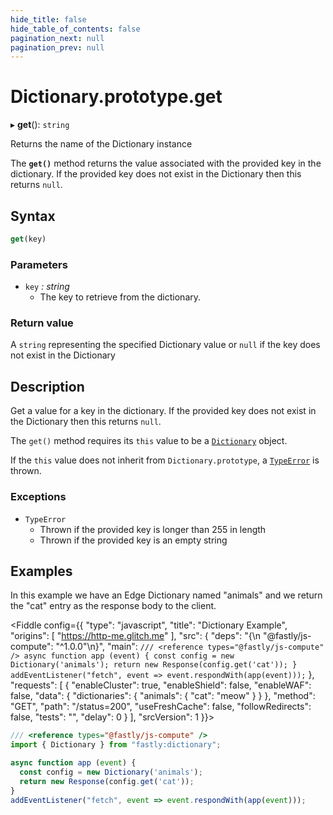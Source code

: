 ```yaml
---
hide_title: false
hide_table_of_contents: false
pagination_next: null
pagination_prev: null
---
```


# Dictionary.prototype.get

▸ **get**(): `string`

Returns the name of the Dictionary instance

The **`get()`** method returns the value associated with the provided key in the dictionary. If the provided key does not exist in the Dictionary then this returns `null`.

## Syntax

```js
get(key)
```

### Parameters

- `key` _: string_
  - The key to retrieve from the dictionary.

### Return value

A `string` representing the specified Dictionary value or `null` if the key does not exist in the Dictionary

## Description

Get a value for a key in the dictionary. If the provided key does not exist in the Dictionary then this returns `null`.

The `get()` method requires its `this` value to be a [`Dictionary`](../Dictionary.mdx) object.

If the `this` value does not inherit from `Dictionary.prototype`, a [`TypeError`](../../../globals/TypeError/TypeError.mdx) is thrown.

### Exceptions

- `TypeError`
  - Thrown if the provided key is longer than 255 in length
  - Thrown if the provided key is an empty string

## Examples

In this example we have an Edge Dictionary named "animals" and we return the "cat" entry as the response body to the client.

<Fiddle config={{
  "type": "javascript",
  "title": "Dictionary Example",
  "origins": [
    "https://http-me.glitch.me"
  ],
  "src": {
    "deps": "{\n  \"@fastly/js-compute\": \"^1.0.0\"\n}",
    "main": `
/// <reference types="@fastly/js-compute" />
async function app (event) {
  const config = new Dictionary('animals');
  return new Response(config.get('cat'));
}
addEventListener("fetch", event => event.respondWith(app(event)));
`
  },
  "requests": [
    {
      "enableCluster": true,
      "enableShield": false,
      "enableWAF": false,
      "data": {
         "dictionaries": {
           "animals": {
             "cat": "meow"
           }
         }
       },
      "method": "GET",
      "path": "/status=200",
      "useFreshCache": false,
      "followRedirects": false,
      "tests": "",
      "delay": 0
    }
  ],
  "srcVersion": 1
}}>

```js
/// <reference types="@fastly/js-compute" />
import { Dictionary } from "fastly:dictionary";

async function app (event) {
  const config = new Dictionary('animals');
  return new Response(config.get('cat'));
}
addEventListener("fetch", event => event.respondWith(app(event)));
```

</Fiddle>